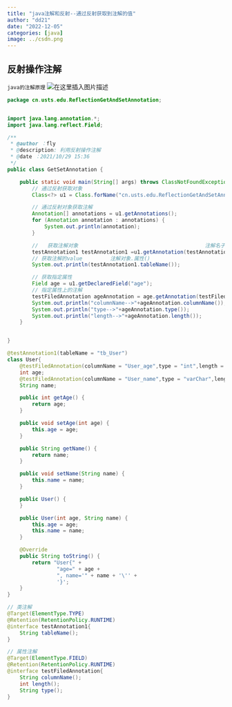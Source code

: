 ```yaml
---
title: "java注解和反射--通过反射获取到注解的值"
author: "dd21"
date: "2022-12-05" 
categories: [java]
image: ../csdn.png
---
```




## 反射操作注解
`java的注解原理`
![在这里插入图片描述](https://img-blog.csdnimg.cn/5ea94cc2d55b422e94b17900543c041a.png?x-oss-process=image/watermark,type_ZHJvaWRzYW5zZmFsbGJhY2s,shadow_50,text_Q1NETiBA5aSn5q-beg==,size_20,color_FFFFFF,t_70,g_se,x_16)

```java
package cn.usts.edu.ReflectionGetAndSetAnnotation;


import java.lang.annotation.*;
import java.lang.reflect.Field;

/**
 * @author ：fly
 * @description: 利用反射操作注解
 * @date ：2021/10/29 15:36
 */
public class GetSetAnnotation {

    public static void main(String[] args) throws ClassNotFoundException, NoSuchFieldException {
        // 通过反射获取对象
        Class<?> u1 = Class.forName("cn.usts.edu.ReflectionGetAndSetAnnotation.User");

        // 通过反射对象获取注解
        Annotation[] annotations = u1.getAnnotations();
        for (Annotation annotation : annotations) {
            System.out.println(annotation);
        }

        //   获取注解对象                                         注解名子.class
        testAnnotation1 testAnnotation1 =u1.getAnnotation(testAnnotation1.class);
        // 获取注解的value         注解对象.属性()
        System.out.println(testAnnotation1.tableName());

        // 获取指定属性
        Field age = u1.getDeclaredField("age");
        // 指定属性上的注解
        testFiledAnnotation ageAnnotation = age.getAnnotation(testFiledAnnotation.class);
        System.out.println("columnName-->"+ageAnnotation.columnName());
        System.out.println("type-->"+ageAnnotation.type());
        System.out.println("length-->"+ageAnnotation.length());
    }


}

@testAnnotation1(tableName = "tb_User")
class User{
    @testFiledAnnotation(columnName = "User_age",type = "int",length = 10)
    int age;
    @testFiledAnnotation(columnName = "User_name",type = "varChar",length = 20)
    String name;

    public int getAge() {
        return age;
    }

    public void setAge(int age) {
        this.age = age;
    }

    public String getName() {
        return name;
    }

    public void setName(String name) {
        this.name = name;
    }

    public User() {
    }

    public User(int age, String name) {
        this.age = age;
        this.name = name;
    }

    @Override
    public String toString() {
        return "User{" +
                "age=" + age +
                ", name='" + name + '\'' +
                '}';
    }
}

// 类注解
@Target(ElementType.TYPE)
@Retention(RetentionPolicy.RUNTIME)
@interface testAnnotation1{
    String tableName();
}

// 属性注解
@Target(ElementType.FIELD)
@Retention(RetentionPolicy.RUNTIME)
@interface testFiledAnnotation{
    String columnName();
    int length();
    String type();
}
```

